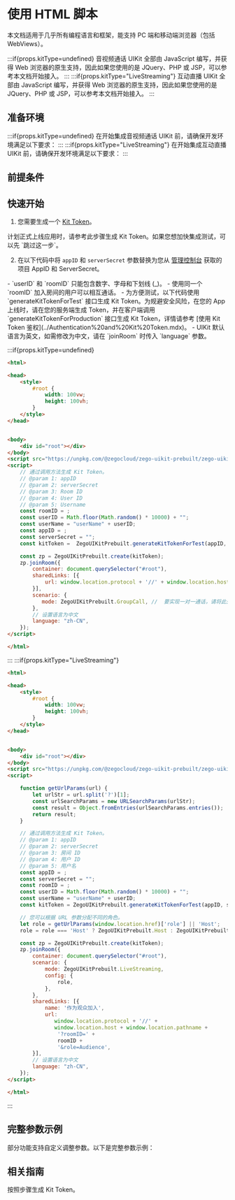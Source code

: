 
# 使用 HTML 脚本


本文档适用于几乎所有编程语言和框架，能支持 PC 端和移动端浏览器（包括 WebViews）。

:::if{props.kitType=undefined}
音视频通话 UIKit 全部由 JavaScript 编写，并获得 Web 浏览器的原生支持，因此如果您使用的是 JQuery、PHP 或 JSP，可以参考本文档开始接入。
:::
:::if{props.kitType="LiveStreaming"}
互动直播 UIKit 全部由 JavaScript 编写，并获得 Web 浏览器的原生支持，因此如果您使用的是 JQuery、PHP 或 JSP，可以参考本文档开始接入。
:::

## 准备环境

:::if{props.kitType=undefined}
在开始集成音视频通话 UIKit 前，请确保开发环境满足以下要求：
:::
:::if{props.kitType="LiveStreaming"}
在开始集成互动直播 UIKit 前，请确保开发环境满足以下要求：
:::

<WebEnvRequirement/>

## 前提条件

<CreateAccountAndServices/>

## 快速开始

1. 您需要生成一个 [Kit Token](../Authentication%20and%20Kit%20Token.mdx)。
<Warning title="注意">
计划正式上线应用时，请参考此步骤生成 Kit Token。如果您想加快集成测试，可以先 `跳过这一步`。
</Warning>

2. 在以下代码中将 `appID` 和 `serverSecret` 参数替换为您从 [管理控制台](https://console.zego.im/) 获取的项目 AppID 和 ServerSecret。

<Note title="说明">
- `userID` 和 `roomID` 只能包含数字、字母和下划线 (_)。
- 使用同一个 `roomID` 加入房间的用户可以相互通话。
- 为方便测试，以下代码使用 `generateKitTokenForTest` 接口生成 Kit Token。为规避安全风险，在您的 App 上线时，请在您的服务端生成 Token，并在客户端调用 `generateKitTokenForProduction` 接口生成 Kit Token，详情请参考 [使用 Kit Token 鉴权](../Authentication%20and%20Kit%20Token.mdx)。
- UIKit 默认语言为英文，如需修改为中文，请在 `joinRoom` 时传入 `language` 参数。
</Note>

:::if{props.kitType=undefined}
```html
<html>

<head>
    <style>
        #root {
            width: 100vw;
            height: 100vh;
        }
    </style>
</head>


<body>
    <div id="root"></div>
</body>
<script src="https://unpkg.com/@zegocloud/zego-uikit-prebuilt/zego-uikit-prebuilt.js"></script>
<script>
    // 通过调用方法生成 Kit Token。
    // @param 1: appID
    // @param 2: serverSecret
    // @param 3: Room ID
    // @param 4: User ID
    // @param 5: Username
    const roomID = ;
    const userID = Math.floor(Math.random() * 10000) + "";
    const userName = "userName" + userID;
    const appID = ;
    const serverSecret = "";
    const kitToken =  ZegoUIKitPrebuilt.generateKitTokenForTest(appID, serverSecret, roomID, userID, userName);

    const zp = ZegoUIKitPrebuilt.create(kitToken);
    zp.joinRoom({
        container: document.querySelector("#root"),
        sharedLinks: [{
            url: window.location.protocol + '//' + window.location.host + window.location.pathname + '?roomID=' + roomID,
        }],
        scenario: {
           mode: ZegoUIKitPrebuilt.GroupCall, //  要实现一对一通话，请将此处的参数修改为[ZegoUIKitPrebuilt.OneONoneCall]。
        },
        // 设置语言为中文
        language: "zh-CN",
    });
</script>

</html>
```
:::
:::if{props.kitType="LiveStreaming"}
```html
<html>

<head>
    <style>
        #root {
            width: 100vw;
            height: 100vh;
        }
    </style>
</head>


<body>
    <div id="root"></div>
</body> 
<script src="https://unpkg.com/@zegocloud/zego-uikit-prebuilt/zego-uikit-prebuilt.js"></script> 
<script>

    function getUrlParams(url) {
        let urlStr = url.split('?')[1];
        const urlSearchParams = new URLSearchParams(urlStr);
        const result = Object.fromEntries(urlSearchParams.entries());
        return result;
    }

    // 通过调用方法生成 Kit Token。
    // @param 1: appID
    // @param 2: serverSecret
    // @param 3: 房间 ID
    // @param 4: 用户 ID
    // @param 5: 用户名
    const appID = ;
    const serverSecret = "";
    const roomID = ;
    const userID = Math.floor(Math.random() * 10000) + "";
    const userName = "userName" + userID;
    const kitToken = ZegoUIKitPrebuilt.generateKitTokenForTest(appID, serverSecret, roomID, userID, userName);

    // 您可以根据 URL 参数分配不同的角色。
    let role = getUrlParams(window.location.href)['role'] || 'Host';
    role = role === 'Host' ? ZegoUIKitPrebuilt.Host : ZegoUIKitPrebuilt.Audience;

    const zp = ZegoUIKitPrebuilt.create(kitToken);
    zp.joinRoom({
        container: document.querySelector("#root"),
        scenario: {
            mode: ZegoUIKitPrebuilt.LiveStreaming,
            config: {
                role,
            },
        },
        sharedLinks: [{
            name: '作为观众加入',
            url:
               window.location.protocol + '//' + 
               window.location.host + window.location.pathname +
                '?roomID=' +
                roomID +
                '&role=Audience',
        }],
        // 设置语言为中文
        language: "zh-CN",
    });
</script>

</html>
```
:::


## 完整参数示例

部分功能支持自定义调整参数。以下是完整参数示例：

<Accordion title="展开查看完整参数实例" defaultOpen="false">

<WebCompleteParameterExample/>

</Accordion>

## 相关指南

<CardGroup cols={2}>
<Card title="认证和 Kit Token" href="../Authentication and Kit Token.mdx">
  按照步骤生成 Kit Token。
</Card>
</CardGroup>
